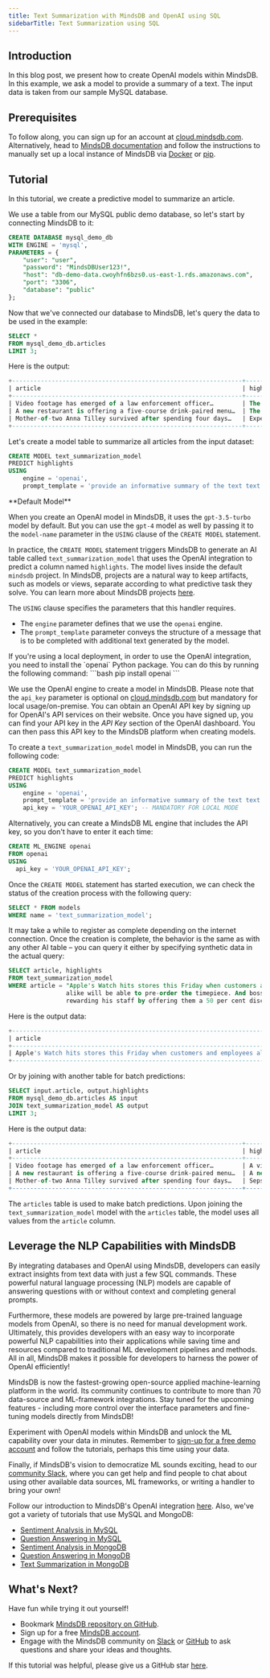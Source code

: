 ```yaml
---
title: Text Summarization with MindsDB and OpenAI using SQL
sidebarTitle: Text Summarization using SQL
---
```


## Introduction

In this blog post, we present how to create OpenAI models within MindsDB. In this example, we ask a model to provide a summary of a text. The input data is taken from our sample MySQL database.

## Prerequisites

To follow along, you can sign up for an account at [cloud.mindsdb.com](https://cloud.mindsdb.com/register/nlp). Alternatively, head to [MindsDB documentation](https://docs.mindsdb.com/) and follow the instructions to manually set up a local instance of MindsDB via [Docker](/setup/self-hosted/docker) or [pip](/setup/self-hosted/pip/source).

## Tutorial

In this tutorial, we create a predictive model to summarize an article.

We use a table from our MySQL public demo database, so let's start by connecting MindsDB to it:

```sql
CREATE DATABASE mysql_demo_db
WITH ENGINE = 'mysql',
PARAMETERS = {
    "user": "user",
    "password": "MindsDBUser123!",
    "host": "db-demo-data.cwoyhfn6bzs0.us-east-1.rds.amazonaws.com",
    "port": "3306",
    "database": "public"
};
```

Now that we've connected our database to MindsDB, let's query the data to be used in the example:

```sql
SELECT *
FROM mysql_demo_db.articles
LIMIT 3;
```

Here is the output:

```sql
+----------------------------------------------------------------+--------------------------------------------------------------+
| article                                                        | highlights                                                   |
+----------------------------------------------------------------+--------------------------------------------------------------+
| Video footage has emerged of a law enforcement officer…        | The 53-second video features…                                |
| A new restaurant is offering a five-course drink-paired menu…  | The Curious Canine Kitchen is…                               |
| Mother-of-two Anna Tilley survived after spending four days…   | Experts have warned hospitals not using standard treatment…  |
+----------------------------------------------------------------+--------------------------------------------------------------+
```

Let's create a model table to summarize all articles from the input dataset:

```sql
CREATE MODEL text_summarization_model
PREDICT highlights
USING
    engine = 'openai',              
    prompt_template = 'provide an informative summary of the text text:{{article}} using full sentences';
```

<Info>
**Default Model**

When you create an OpenAI model in MindsDB, it uses the `gpt-3.5-turbo` model by default. But you can use the `gpt-4` model as well by passing it to the `model-name` parameter in the `USING` clause of the `CREATE MODEL` statement.
</Info>

In practice, the `CREATE MODEL` statement triggers MindsDB to generate an AI table called `text_summarization_model` that uses the OpenAI integration to predict a column named `highlights`. The model lives inside the default `mindsdb` project. In MindsDB, projects are a natural way to keep artifacts, such as models or views, separate according to what predictive task they solve. You can learn more about MindsDB projects [here](/sql/project).

The `USING` clause specifies the parameters that this handler requires.

- The `engine` parameter defines that we use the `openai` engine.
- The `prompt_template` parameter conveys the structure of a message that is to be completed with additional text generated by the model.

<Warning title = "Installing Dependencies for OpenAI Locally or On-Premises" icon = "triangle-exclamation" color="#fcd34dcc" >
If you're using a local deployment, in order to use the OpenAI integration, you need to install the `openai` Python package. You can do this by running the following command:
```bash
pip install openai
```
</Warning>

<Warning title = "Using OpenAI Locally or On-Premises" icon = "triangle-exclamation" color="#fcd34dcc" >

We use the OpenAI engine to create a model in MindsDB. Please note that the `api_key` parameter is optional on [cloud.mindsdb.com](https://cloud.mindsdb.com/register/nlp) but mandatory for local usage/on-premise. You can obtain an OpenAI API key by signing up for OpenAI's API services on their website. Once you have signed up, you can find your API key in the *API Key* section of the OpenAI dashboard. You can then pass this API key to the MindsDB platform when creating models.

To create a `text_summarization_model` model in MindsDB, you can run the following code:

```sql
CREATE MODEL text_summarization_model
PREDICT highlights
USING
    engine = 'openai',              
    prompt_template = 'provide an informative summary of the text text:{{article}} using full sentences',
    api_key = 'YOUR_OPENAI_API_KEY'; -- MANDATORY FOR LOCAL MODE
```

Alternatively, you can create a MindsDB ML engine that includes the API key, so you don't have to enter it each time:

```sql
CREATE ML_ENGINE openai
FROM openai
USING
  api_key = 'YOUR_OPENAI_API_KEY';
```

</Warning>

Once the `CREATE MODEL` statement has started execution, we can check the status of the creation process with the following query:

```sql
SELECT * FROM models
WHERE name = 'text_summarization_model';
```

It may take a while to register as complete depending on the internet connection. Once the creation is complete, the behavior is the same as with any other AI table – you can query it either by specifying synthetic data in the actual query:

```sql
SELECT article, highlights
FROM text_summarization_model
WHERE article = "Apple's Watch hits stores this Friday when customers and employees
                alike will be able to pre-order the timepiece. And boss Tim Cook is
                rewarding his staff by offering them a 50 per cent discount on the device.";
```

Here is the output data:

```sql
+--------------------------------------------------------------------------------------------------------------------------------------------------------------------------------------------------------------------+------------------------------------------------------------------------------------+
| article                                                                                                                                                                                                            | highlights                                                                         |
+--------------------------------------------------------------------------------------------------------------------------------------------------------------------------------------------------------------------+------------------------------------------------------------------------------------+
| Apple's Watch hits stores this Friday when customers and employees alike will be able to pre-order the timepiece. And boss Tim Cook is rewarding his staff by offering them a 50 per cent discount on the device.  | Apple's Watch hits stores this Friday, and employees will be able to pre-order the |
+--------------------------------------------------------------------------------------------------------------------------------------------------------------------------------------------------------------------+------------------------------------------------------------------------------------+
```

Or by joining with another table for batch predictions:

```sql
SELECT input.article, output.highlights
FROM mysql_demo_db.articles AS input
JOIN text_summarization_model AS output
LIMIT 3;
```

Here is the output data:

```sql
+----------------------------------------------------------------+------------------------------------------------------------------------------------------------+
| article                                                        | highlights                                                                                     |
+----------------------------------------------------------------+------------------------------------------------------------------------------------------------+
| Video footage has emerged of a law enforcement officer…        | A video has emerged of a law enforcement officer grabbing a cell phone from a woman who was    |
| A new restaurant is offering a five-course drink-paired menu…  | A new restaurant in London is offering a five-course drink-paired menu for dogs                |
| Mother-of-two Anna Tilley survived after spending four days…   | Sepsis is a potentially life-threatening condition that occurs when the body's response to an  |
+----------------------------------------------------------------+------------------------------------------------------------------------------------------------+
```

The `articles` table is used to make batch predictions. Upon joining the `text_summarization_model` model with the `articles` table, the model uses all values from the `article` column.

## Leverage the NLP Capabilities with MindsDB

By integrating databases and OpenAI using MindsDB, developers can easily extract insights from text data with just a few SQL commands. These powerful natural language processing (NLP) models are capable of answering questions with or without context and completing general prompts.

Furthermore, these models are powered by large pre-trained language models from OpenAI, so there is no need for manual development work. Ultimately, this provides developers with an easy way to incorporate powerful NLP capabilities into their applications while saving time and resources compared to traditional ML development pipelines and methods. All in all, MindsDB makes it possible for developers to harness the power of OpenAI efficiently!

MindsDB is now the fastest-growing open-source applied machine-learning platform in the world. Its community continues to contribute to more than 70 data-source and ML-framework integrations. Stay tuned for the upcoming features - including more control over the interface parameters and fine-tuning models directly from MindsDB!

Experiment with OpenAI models within MindsDB and unlock the ML capability over your data in minutes. Remember to [sign-up for a free demo account](https://cloud.mindsdb.com/register/nlp) and follow the tutorials, perhaps this time using your data.

Finally, if MindsDB's vision to democratize ML sounds exciting, head to our [community Slack](https://mindsdb.com/joincommunity), where you can get help and find people to chat about using other available data sources, ML frameworks, or writing a handler to bring your own!

Follow our introduction to MindsDB's OpenAI integration [here](https://mindsdb.com/blog/extract-insights-from-text-inside-databases-using-openai-gpt3-and-mindsdb-integration). Also, we've got a variety of tutorials that use MySQL and MongoDB:

- [Sentiment Analysis in MySQL](/nlp/sentiment-analysis-inside-mysql-with-openai)
- [Question Answering in MySQL](/nlp/question-answering-inside-mysql-with-openai)
- [Sentiment Analysis in MongoDB](/nlp/sentiment-analysis-inside-mongodb-with-openai)
- [Question Answering in MongoDB](/nlp/question-answering-inside-mongodb-with-openai)
- [Text Summarization in MongoDB](/nlp/text-summarization-inside-mongodb-with-openai)

## What's Next?

Have fun while trying it out yourself!

- Bookmark [MindsDB repository on GitHub](https://github.com/mindsdb/mindsdb).
- Sign up for a free [MindsDB account](https://cloud.mindsdb.com/register/nlp).
- Engage with the MindsDB community on [Slack](https://mindsdb.com/joincommunity) or [GitHub](https://github.com/mindsdb/mindsdb/discussions) to ask questions and share your ideas and thoughts.

If this tutorial was helpful, please give us a GitHub star [here](https://github.com/mindsdb/mindsdb).
